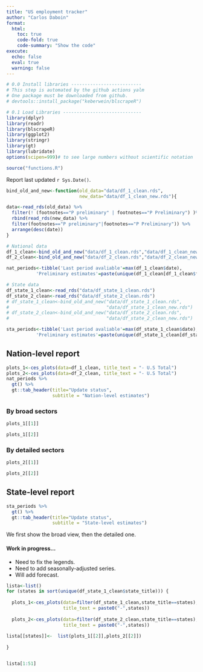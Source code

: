 ```yaml
---
title: "US employment tracker"
author: "Carlos Daboin"
format: 
  html:
    toc: true
    code-fold: true
    code-summary: "Show the code"
execute: 
  echo: false
  eval: true 
  warning: false
---
```


```r
# 0.0 Install libraries --------------------------
# This step is automated by the github actions yalm
# One package must be downloaded from github. 
# devtools::install_package("keberwein/blscrapeR")

# 0.1 Load Libraries -----------------------------
library(dplyr)
library(readr)
library(blscrapeR)
library(ggplot2)
library(stringr)
library(gt)
library(lubridate)
options(scipen=999)# to see large numbers without scientific notation

source("functions.R")
```


Report last updated `r Sys.Date()`.

```r

bind_old_and_new<-function(old_data="data/df_1_clean.rds",
                           new_data="data/df_1_clean_new.rds"){

data<-read_rds(old_data) %>%
  filter(! (footnotes=="P preliminary" | footnotes=="P Preliminary") )%>%
  rbind(read_rds(new_data) %>%
  filter(footnotes=="P preliminary"|footnotes=="P Preliminary")) %>% 
  arrange(desc(date))
}

# National data
df_1_clean<-bind_old_and_new("data/df_1_clean.rds","data/df_1_clean_new.rds")
df_2_clean<-bind_old_and_new("data/df_2_clean.rds","data/df_2_clean_new.rds")

nat_periods<-tibble('Last period avaliable'=max(df_1_clean$date),
           'Preliminary estimates'=paste(unique(df_1_clean[df_1_clean$footnotes=="P preliminary",]$date),collapse = ", "))

# State data
df_state_1_clean<-read_rds("data/df_state_1_clean.rds")
df_state_2_clean<-read_rds("data/df_state_2_clean.rds")
# df_state_1_clean<-bind_old_and_new("data/df_state_1_clean.rds",
#                                    "data/df_state_1_clean_new.rds")
# df_state_2_clean<-bind_old_and_new("data/df_state_2_clean.rds",
#                                    "data/df_state_2_clean_new.rds")

sta_periods<-tibble('Last period avaliable'=max(df_state_1_clean$date),
           'Preliminary estimates'=paste(unique(df_state_1_clean[df_state_1_clean$footnotes=="P Preliminary",]$date),collapse = ", "))

```

## Nation-level report

```r
plots_1<-ces_plots(data=df_1_clean, title_text = "- U.S Total")
plots_2<-ces_plots(data=df_2_clean, title_text = "- U.S Total")
nat_periods %>% 
  gt() %>% 
  gt::tab_header(title="Update status",
                 subtitle = "Nation-level estimates")
```

### By broad sectors
```r
plots_1[[1]]

plots_1[[2]]

```


### By detailed sectors
```r
plots_2[[1]]

plots_2[[2]]
```

## State-level report

```r
sta_periods %>% 
  gt() %>% 
  gt::tab_header(title="Update status",
                 subtitle = "State-level estimates")
```

We first show the broad view, then the detailed one.

#### Work in progress...
* Need to fix the legends.
* Need to add seasonally-adjusted series.
* Will add forecast.

```r

lista<-list()
for (states in sort(unique(df_state_1_clean$state_title))) {
 
  plots_1<-ces_plots(data=filter(df_state_1_clean,state_title==states), 
                     title_text = paste0("-",states))
  
  plots_2<-ces_plots(data=filter(df_state_2_clean,state_title==states), 
                     title_text = paste0("-",states))
  
lista[[states]]<-  list(plots_1[[2]],plots_2[[2]])
  
}


lista[1:51]

```

